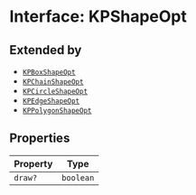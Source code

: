 # Interface: KPShapeOpt

## Extended by

- [`KPBoxShapeOpt`](/api/interfaces/KPBoxShapeOpt)
- [`KPChainShapeOpt`](/api/interfaces/KPChainShapeOpt)
- [`KPCircleShapeOpt`](/api/interfaces/KPCircleShapeOpt)
- [`KPEdgeShapeOpt`](/api/interfaces/KPEdgeShapeOpt)
- [`KPPolygonShapeOpt`](/api/interfaces/KPPolygonShapeOpt)

## Properties

| Property | Type |
| ------ | ------ |
| `draw?` | `boolean` |
